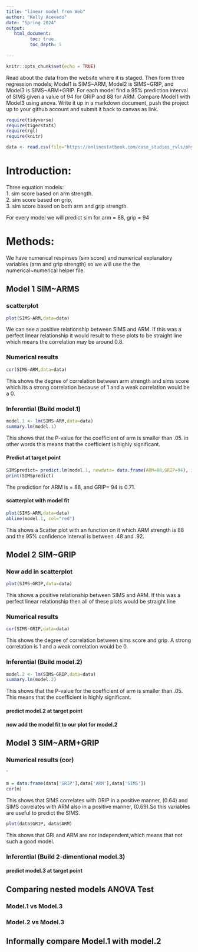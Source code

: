 ```yaml
---
title: "linear model from Web"
author: "Kelly Acevedo"
date: "Spring 2024"
output:
   html_document:
         toc: true
         toc_depth: 5
        
---
```


```r
knitr::opts_chunk$set(echo = TRUE)
```

Read about the data from the website where it is staged.  Then form three regression models; Model1 is SIMS~ARM, Model2 is SIMS~GRIP, and Model3 is SIMS~ARM+GRIP. For each model find a 95% prediction interval of SIMS given a value of 94  for GRIP and 88 for ARM. Compare Model1 with Model3 using anova. Write it up in a markdown document, push the project up to your github account and submit it back to canvas as link. 

 


```r
require(tidyverse)
require(tigerstats)
require(rgl)
require(knitr)

```

```r
data <- read.csv(file="https://onlinestatbook.com/case_studies_rvls/physical_strength/data.txt",sep="",header=TRUE)  

```

# Introduction:

Three equation models:   
1. sim score based on arm strength.   
2. sim score based on grip,    
3. sim score based on both arm and grip strength. 

For every model we will predict sim for arm = 88, grip = 94 

# Methods: 

We have numerical respinses (sim score) and numerical explanatory variables (arm and grip strength)
so we will use the the numerical~numerical helper file.


## Model 1 SIM~ARMS

### scatterplot
```r
plot(SIMS~ARM,data=data)
```

We can see a positive relationship between SIMS and ARM. If this was a perfect linear relationship it would result to these plots to be straight line which means the correlation may be around 0.8.  

### Numerical results

```r
cor(SIMS~ARM,data=data)
```

This shows the degree of correlation between arm strength and sims score which its a strong correlation because of 1 and a weak correlation would be a 0. 

### Inferential  (Build model.1)

```r

model.1 <- lm(SIMS~ARM,data=data)
summary.lm(model.1)
```
This shows that the P-value for the coefficient of arm is smaller than .05. in other words this means that the coefficient is highly significant.

#### Predict at target point

```r
SIMSpredict= predict.lm(model.1, newdata= data.frame(ARM=88,GRIP=94), interval = "confidence") 
print(SIMSpredict)
```

The prediction for ARM is = 88, and GRIP= 94 is 0.71. 

#### scatterplot with model fit
  
```r
plot(SIMS~ARM,data=data)
abline(model.1, col="red")
```
This shows a Scatter plot with an function on it which ARM strength is 88 and the 95%  confidence interval is between .48 and .92. 

## Model 2 SIM~GRIP

### Now add in scatterplot

```r
plot(SIMS~GRIP,data=data)
```
This shows a positive relationship between SIMS and ARM. If this was a perfect linear relationship then all of these plots would be straight line

### Numerical results 

```r
cor(SIMS~GRIP,data=data)
```

This shows the degree of correlation between sims score and grip. A strong correlation is 1 and a weak correlation would be 0. 


### Inferential  (Build model.2)

```r
model.2 <- lm(SIMS~GRIP,data=data)
summary.lm(model.2)
```
This shows that the P-value for the coefficient of arm is smaller than .05. This means that the coefficient is highly significant. 

#### predict model.2 at target point

#### now add the model fit to our plot for model.2
  


## Model 3 SIM~ARM+GRIP

### Numerical results (cor)

`
```r
m = data.frame(data['GRIP'],data['ARM'],data['SIMS'])
cor(m)
```
  
This shows that SIMS correlates with GRIP in a positive manner, (0.64) and SIMS correlates with ARM also in a positive manner, (0.69).So this variables are useful to predict the SIMS. 


```r
plot(data$GRIP, data$ARM)
```
This shows that GRI and ARM are nor independent,which means that not such a good model.

### Inferential  (Build 2-dimentional model.3)

#### predict model.3 at target point
  

## Comparing nested models ANOVA Test

### Model.1 vs Model.3
### Model.2 vs Model.3

## Informally compare Model.1 with model.2

